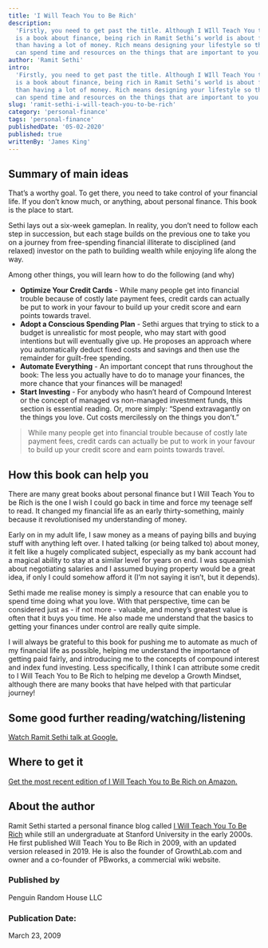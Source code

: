 ```yaml
---
title: 'I Will Teach You to Be Rich'
description:
  'Firstly, you need to get past the title. Although I WIll Teach You to Be Rich
  is a book about finance, being rich in Ramit Sethi’s world is about far more
  than having a lot of money. Rich means designing your lifestyle so that you
  can spend time and resources on the things that are important to you.'
author: 'Ramit Sethi'
intro:
  'Firstly, you need to get past the title. Although I WIll Teach You to Be Rich
  is a book about finance, being rich in Ramit Sethi’s world is about far more
  than having a lot of money. Rich means designing your lifestyle so that you
  can spend time and resources on the things that are important to you.'
slug: 'ramit-sethi-i-will-teach-you-to-be-rich'
category: 'personal-finance'
tags: 'personal-finance'
publishedDate: '05-02-2020'
published: true
writtenBy: 'James King'
---
```


## Summary of main ideas

That’s a worthy goal. To get there, you need to take control of your financial
life. If you don’t know much, or anything, about personal finance. This book is
the place to start.

Sethi lays out a six-week gameplan. In reality, you don’t need to follow each
step in succession, but each stage builds on the previous one to take you on a
journey from free-spending financial illiterate to disciplined (and relaxed)
investor on the path to building wealth while enjoying life along the way.

Among other things, you will learn how to do the following (and why)

- **Optimize Your Credit Cards** - While many people get into financial trouble
  because of costly late payment fees, credit cards can actually be put to work
  in your favour to build up your credit score and earn points towards travel.
- **Adopt a Conscious Spending Plan** - Sethi argues that trying to stick to a
  budget is unrealistic for most people, who may start with good intentions but
  will eventually give up. He proposes an approach where you automatically
  deduct fixed costs and savings and then use the remainder for guilt-free
  spending.
- **Automate Everything** - An important concept that runs throughout the book:
  The less you actually have to do to manage your finances, the more chance that
  your finances will be managed!
- **Start Investing** - For anybody who hasn’t heard of Compound Interest or the
  concept of managed vs non-managed investment funds, this section is essential
  reading. Or, more simply: “Spend extravagantly on the things you love. Cut
  costs mercilessly on the things you don’t.”

> While many people get into financial trouble because of costly late payment
> fees, credit cards can actually be put to work in your favour to build up your
> credit score and earn points towards travel.

## How this book can help you

There are many great books about personal finance but I Will Teach You to be
Rich is the one I wish I could go back in time and force my teenage self to
read. It changed my financial life as an early thirty-something, mainly because
it revolutionised my understanding of money.

Early on in my adult life, I saw money as a means of paying bills and buying
stuff with anything left over. I hated talking (or being talked to) about money,
it felt like a hugely complicated subject, especially as my bank account had a
magical ability to stay at a similar level for years on end. I was squeamish
about negotiating salaries and I assumed buying property would be a great idea,
if only I could somehow afford it (I’m not saying it isn’t, but it depends).

Sethi made me realise money is simply a resource that can enable you to spend
time doing what you love. With that perspective, time can be considered just
as - if not more - valuable, and money’s greatest value is often that it buys
you time. He also made me understand that the basics to getting your finances
under control are really quite simple.

I will always be grateful to this book for pushing me to automate as much of my
financial life as possible, helping me understand the importance of getting paid
fairly, and introducing me to the concepts of compound interest and index fund
investing. Less specifically, I think I can attribute some credit to I Will
Teach You to Be Rich to helping me develop a Growth Mindset, although there are
many books that have helped with that particular journey!

## Some good further reading/watching/listening

[Watch Ramit Sethi talk at Google.](https://www.youtube.com/watch?v=BmAwa1nnB6w)

## Where to get it

[Get the most recent edition of I Will Teach You to Be Rich on Amazon.](https://www.amazon.com/Will-Teach-You-Rich-Second/dp/1523505745/ref=sr_1_1?crid=3BZSSNSXJMUBP&dchild=1&keywords=i+will+teach+you+to+be+rich&qid=1591447665&sprefix=i+will+t%2Caps%2C238&sr=8-1)

## About the author

Ramit Sethi started a personal finance blog called
[I Will Teach You To Be Rich](https://www.iwillteachyoutoberich.com) while still
an undergraduate at Stanford University in the early 2000s. He first published
Will Teach You to Be Rich in 2009, with an updated version released in 2019. He
is also the founder of GrowthLab.com and owner and a co-founder of PBworks, a
commercial wiki website.

### Published by

Penguin Random House LLC

### Publication Date:

March 23, 2009
